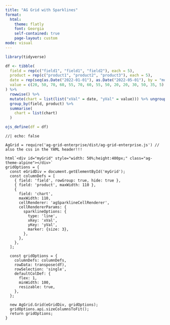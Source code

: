 ```yaml
---
title: "AG Grid with Sparklines"
format:
  html:
    theme: flatly
    font: Georgia
    self-contained: true
    page-layout: custom
mode: visual
---
```


```r

library(tidyverse)

df <- tibble(
  field = rep(c("field1", "field1", "field2"), each = 5),
  product = rep(c("product1", "product2", "product3"), each = 5),
  date = rep(seq(as.Date("2022-01-01"), as.Date("2022-05-01"), by = "months"), times = 3) %>% as.character(),
  value = c(20, 50, 70, 60, 55, 70, 60, 55, 50, 20, 20, 30, 50, 35, 5)
) %>%
  rowwise() %>%
  mutate(chart = list(list("xVal" = date, "yVal" = value))) %>% ungroup() %>%
  group_by(field, product) %>%
  summarise(
    chart = list(chart)
  )

ojs_define(df = df)

```


```ojs
//| echo: false

AgGrid = require('ag-grid-enterprise/dist/ag-grid-enterprise.js') // also the css in the YAML header!!!

html`<div id="myGrid" style="width: 50%;height:400px;" class="ag-theme-alpine"></div>`
gridOptions = {
  const eGridDiv = document.getElementById('myGrid');
  const columnDefs = [
    { field: 'field', rowGroup: true, hide: true },
    { field: 'product', maxWidth: 110 },
    {
      field: 'chart',
      maxWidth: 110,
      cellRenderer: 'agSparklineCellRenderer',
      cellRendererParams: {
        sparklineOptions: {
          type: 'line',
          xKey: 'xVal',
          yKey: 'yVal',
          marker: {size: 3},
        },
      },
    },
  ];

  const gridOptions = {
    columnDefs: columnDefs,
    rowData: transpose(df),
    rowSelection: 'single',
    defaultColDef: {
      flex: 1,
      minWidth: 100,
      resizable: true,
    },
  };

  new AgGrid.Grid(eGridDiv, gridOptions);
  gridOptions.api.sizeColumnsToFit();
  return gridOptions;
}

```

